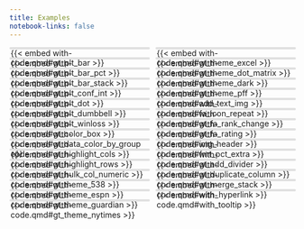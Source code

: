 ```yaml
---
title: Examples
notebook-links: false
---
```


<style>
iframe {
    overflow: hidden;
}

h3 {
    text-align: center;
}

h3 a {
    text-decoration: none;
    font-size: 20px;
}

/* Turn off weird quarto whitespace behavior */
.masonry-item > p {
  margin: 0;
  padding: 0;
  position: absolute;
  top: 0;
  left: 0;
  right: 0;
  bottom: 0;
}

.masonry-container {
  column-count: auto;
  /* Effectively determines number of columns (wider = fewer cols) */
  column-width: 11rem;
  column-gap: 1em;
}

.masonry-item {
  display: inline-block;
  width: 100%;
  margin-bottom: 1em;
  position: relative;
  border: 2px solid #e0e0e0;
  border-radius: 8px;
  background: #fff;
}

.embed-hover-overlay {
    position: absolute;
    top: 0; left: 0; right: 0; bottom: 0;
    background: rgba(0,0,0,0.6);
    color: #fff;
    font-size: 1.5em;
    display: flex;
    align-items: center;
    justify-content: center;
    opacity: 0;
    pointer-events: none;
    transition: opacity 0.2s;
    z-index: 2;
    border-radius: 8px;
    text-align: center;
    font-size: 1em;
}

.masonry-item:hover .embed-hover-overlay {
    opacity: 1;
    pointer-events: auto;
}

.masonry-item .cell-output table {
  zoom: calc(260/var(--width) * var(--dynamic-factor));
}
</style>

<script>
function updateZoom() {
  const container = document.querySelector('.masonry-item');
  if (!container) return;

  const width = container.offsetWidth;
  const factor = Math.max(0.5, Math.min(1.75, width / 300));

  document.documentElement.style.setProperty('--dynamic-factor', factor);
}

addEventListener('DOMContentLoaded', updateZoom);
addEventListener('resize', updateZoom);

function setTableWidths() {
  document.querySelectorAll('.masonry-item').forEach(item => {
    const table = item.querySelector('.cell-output table');
    if (table) {
      // Set the --width CSS variable on the masonry item to the rendered width
      const tableWidth = table.offsetWidth;
      item.style.setProperty('--width', tableWidth);
    }
  });
}

addEventListener('DOMContentLoaded', setTableWidths);
addEventListener('resize', setTableWidths);
</script>

<!-- ::::: {.grid}

:::{.g-col-lg-5 .g-col-12 .example .shrink-example}
### [Two Column Layout](./before-after.qmd#two-column-layout)
{{< embed raw.qmd#two-column-layout >}}
:::

::::: -->

::::{.masonry-container}

:::{.masonry-item}
{{< embed with-code.qmd#gt_plt_bar >}}
[gt_plt_bar](./with-code.html#gt_plt_bar){.embed-hover-overlay}
:::

:::{.masonry-item}
{{< embed with-code.qmd#gt_plt_bar_pct >}}
[gt_plt_bar_pct](./with-code.html#gt_plt_bar_pct){.embed-hover-overlay}
:::

:::{.masonry-item}
{{< embed with-code.qmd#gt_plt_bar_stack >}}
[gt_plt_bar_stack](./with-code.html#gt_plt_bar_stack){.embed-hover-overlay}
:::

:::{.masonry-item}
{{< embed with-code.qmd#gt_plt_conf_int >}}
[gt_plt_conf_int](./with-code.html#gt_plt_conf_int){.embed-hover-overlay}
:::

<!-- Override width on some of the slower rendering ones -->
:::{.masonry-item style="--width: 292;"}
{{< embed with-code.qmd#gt_plt_dot >}}
[gt_plt_dot](./with-code.html#gt_plt_dot){.embed-hover-overlay}
:::

<!-- Override width on some of the slower rendering ones -->
:::{.masonry-item style="--width: 359;"}
{{< embed with-code.qmd#gt_plt_dumbbell >}}
[gt_plt_dumbbell](./with-code.html#gt_plt_dumbbell){.embed-hover-overlay}
:::

:::{.masonry-item}
{{< embed with-code.qmd#gt_plt_winloss >}}
[gt_plt_winloss](./with-code.html#gt_plt_winloss){.embed-hover-overlay}
:::

:::{.masonry-item style="--width: 209;"}
{{< embed with-code.qmd#gt_color_box >}}
[gt_color_box](./with-code.html#gt_color_box){.embed-hover-overlay}
:::

<!-- Override width on some of the slower rendering ones -->
:::{.masonry-item style="--width: 322;"}
{{< embed with-code.qmd#gt_data_color_by_group >}}
[gt_data_color_by_group](./with-code.html#gt_data_color_by_group){.embed-hover-overlay}
:::

:::{.masonry-item}
{{< embed with-code.qmd#gt_highlight_cols >}}
[gt_highlight_cols](./with-code.html#gt_highlight_cols){.embed-hover-overlay}
:::

:::{.masonry-item}
{{< embed with-code.qmd#gt_highlight_rows >}}
[gt_highlight_rows](./with-code.html#gt_highlight_rows){.embed-hover-overlay}
:::

:::{.masonry-item}
{{< embed with-code.qmd#gt_hulk_col_numeric >}}
[gt_hulk_col_numeric](./with-code.html#gt_hulk_col_numeric){.embed-hover-overlay}
:::

:::{.masonry-item style="--width: 380;"}
{{< embed with-code.qmd#gt_theme_538 >}}
[gt_theme_538](./with-code.html#gt_theme_538){.embed-hover-overlay}
:::

:::{.masonry-item style="--width: 395;"}
{{< embed with-code.qmd#gt_theme_espn >}}
[gt_theme_espn](./with-code.html#gt_theme_espn){.embed-hover-overlay}
:::

:::{.masonry-item style="--width: 417;"}
{{< embed with-code.qmd#gt_theme_guardian >}}
[gt_theme_guardian](./with-code.html#gt_theme_guardian){.embed-hover-overlay}
:::

:::{.masonry-item style="--width: 334;"}
{{< embed with-code.qmd#gt_theme_nytimes >}}
[gt_theme_nytimes](./with-code.html#gt_theme_nytimes){.embed-hover-overlay}
:::

:::{.masonry-item style="--width: 365;"}
{{< embed with-code.qmd#gt_theme_excel >}}
[gt_theme_excel](./with-code.html#gt_theme_excel){.embed-hover-overlay}
:::

:::{.masonry-item style="--width: 411;"}
{{< embed with-code.qmd#gt_theme_dot_matrix >}}
[gt_theme_dot_matrix](./with-code.html#gt_theme_dot_matrix){.embed-hover-overlay}
:::

:::{.masonry-item style="--width: 379;"}
{{< embed with-code.qmd#gt_theme_dark >}}
[gt_theme_dark](./with-code.html#gt_theme_dark){.embed-hover-overlay}
:::

:::{.masonry-item style="--width: 488;"}
{{< embed with-code.qmd#gt_theme_pff >}}
[gt_theme_pff](./with-code.html#gt_theme_pff){.embed-hover-overlay}
:::

:::{.masonry-item style="--width: 274;"}
{{< embed with-code.qmd#add_text_img >}}
[add_text_img](./with-code.html#add_text_img){.embed-hover-overlay}
:::

:::{.masonry-item}
{{< embed with-code.qmd#fa_icon_repeat >}}
[fa_icon_repeat](./with-code.html#fa_icon_repeat){.embed-hover-overlay}
:::

:::{.masonry-item}
{{< embed with-code.qmd#gt_fa_rank_change >}}
[gt_fa_rank_change](./with-code.html#gt_fa_rank_change){.embed-hover-overlay}
:::

:::{.masonry-item style="--width: 525;"}
{{< embed with-code.qmd#gt_fa_rating >}}
[gt_fa_rating](./with-code.html#gt_fa_rating){.embed-hover-overlay}
:::

:::{.masonry-item}
{{< embed with-code.qmd#img_header >}}
[img_header](./with-code.html#img_header){.embed-hover-overlay}
:::

:::{.masonry-item style="--width: 369;"}
{{< embed with-code.qmd#fmt_pct_extra >}}
[fmt_pct_extra](./with-code.html#fmt_pct_extra){.embed-hover-overlay}
:::

:::{.masonry-item style="--width: 745;"}
{{< embed with-code.qmd#gt_add_divider >}}
[gt_add_divider](./with-code.html#gt_add_divider){.embed-hover-overlay}
:::

:::{.masonry-item style="--width: 338;"}
{{< embed with-code.qmd#gt_duplicate_column >}}
[gt_duplicate_column](./with-code.html#gt_duplicate_column){.embed-hover-overlay}
:::

:::{.masonry-item}
{{< embed with-code.qmd#gt_merge_stack >}}
[gt_merge_stack](./with-code.html#gt_merge_stack){.embed-hover-overlay}
:::

<!-- :::{.masonry-item}
{{< embed with-code.qmd#gt_two_column_layout >}}
[gt_two_column_layout](./with-code.html#gt_two_column_layout){.embed-hover-overlay}
::: -->

:::{.masonry-item style="--width: 201;"}
{{< embed with-code.qmd#with_hyperlink >}}
[with_hyperlink](./with-code.html#with_hyperlink){.embed-hover-overlay}
:::

:::{.masonry-item}
{{< embed with-code.qmd#with_tooltip >}}
[with_tooltip](./with-code.html#with_tooltip){.embed-hover-overlay}
:::

::::
